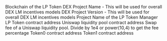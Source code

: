 <ParamField path="blockchain">
Blockchain of the LP Token
</ParamField>
<ParamField path="dex_project_name">
DEX Project Name - This will be used for overall DEX LM incentives models
</ParamField>
<ParamField path="dex_project_version">
DEX Project Version - This will be used for overall DEX LM incentives models
</ParamField>
<ParamField path="project">
Project Name of the LP Token
</ParamField>
<ParamField path="contract_address">
Manager LP Token contract address
</ParamField>
<ParamField path="pool_contract">
Uniswap liquidity pool contract address
</ParamField>
<ParamField path="fee">
Swap fee of a Uniswap liquidity pool. Divide by 1e4 or power(10,4) to get the fee percentage
</ParamField>
<ParamField path="token0">
Token0 contract address
</ParamField>
<ParamField path="token1">
Token1 contract address
</ParamField>
